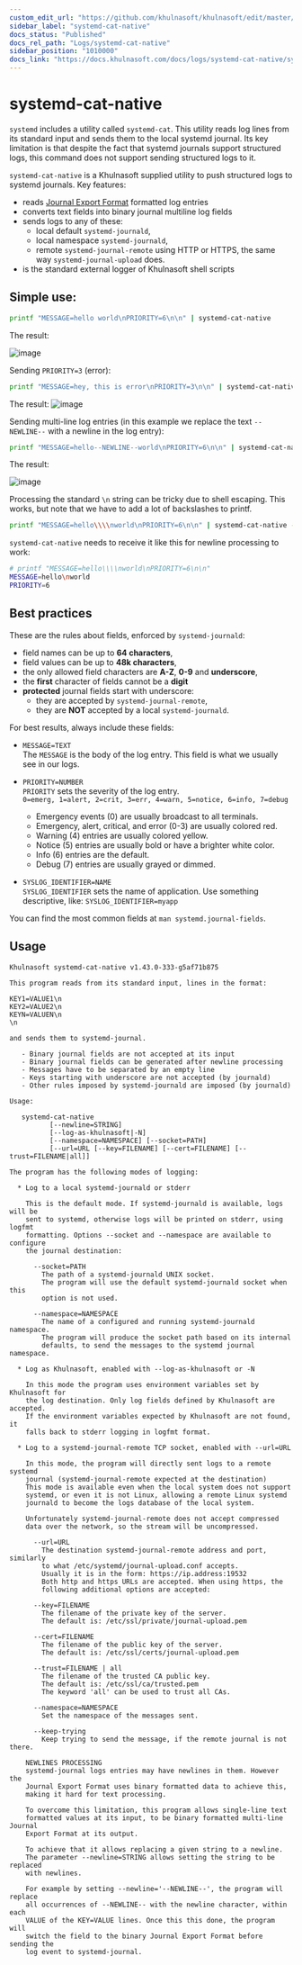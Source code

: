 ```yaml
---
custom_edit_url: "https://github.com/khulnasoft/khulnasoft/edit/master/src/libkhulnasoft/log/systemd-cat-native.md"
sidebar_label: "systemd-cat-native"
docs_status: "Published"
docs_rel_path: "Logs/systemd-cat-native"
sidebar_position: "1010000"
docs_link: "https://docs.khulnasoft.com/docs/logs/systemd-cat-native/systemd-cat-native"
---
```


# systemd-cat-native

`systemd` includes a utility called `systemd-cat`. This utility reads log lines from its standard input and sends them
to the local systemd journal. Its key limitation is that despite the fact that systemd journals support structured logs,
this command does not support sending structured logs to it.

`systemd-cat-native` is a Khulnasoft supplied utility to push structured logs to systemd journals. Key features:

- reads [Journal Export Format](https://systemd.io/JOURNAL_EXPORT_FORMATS/) formatted log entries
- converts text fields into binary journal multiline log fields
- sends logs to any of these:
  - local default `systemd-journald`,
  - local namespace `systemd-journald`,
  - remote `systemd-journal-remote` using HTTP or HTTPS, the same way `systemd-journal-upload` does.
- is the standard external logger of Khulnasoft shell scripts

## Simple use:

```bash
printf "MESSAGE=hello world\nPRIORITY=6\n\n" | systemd-cat-native
```

The result:

![image](https://github.com/khulnasoft/khulnasoft/assets/2662304/689d5e03-97ee-40a8-a690-82b7710cef7c)


Sending `PRIORITY=3` (error):

```bash
printf "MESSAGE=hey, this is error\nPRIORITY=3\n\n" | systemd-cat-native
```

The result:
![image](https://github.com/khulnasoft/khulnasoft/assets/2662304/faf3eaa5-ac56-415b-9de8-16e6ceed9280)

Sending multi-line log entries (in this example we replace the text `--NEWLINE--` with a newline in the log entry):

```bash
printf "MESSAGE=hello--NEWLINE--world\nPRIORITY=6\n\n" | systemd-cat-native --newline='--NEWLINE--'
```

The result:

![image](https://github.com/khulnasoft/khulnasoft/assets/2662304/d6037b4a-87da-4693-ae67-e07df0decdd9)


Processing the standard `\n` string can be tricky due to shell escaping. This works, but note that
we have to add a lot of backslashes to printf.

```bash
printf "MESSAGE=hello\\\\nworld\nPRIORITY=6\n\n" | systemd-cat-native --newline='\n'
```

`systemd-cat-native` needs to receive it like this for newline processing to work:

```bash
# printf "MESSAGE=hello\\\\nworld\nPRIORITY=6\n\n"
MESSAGE=hello\nworld
PRIORITY=6

```

## Best practices

These are the rules about fields, enforced by `systemd-journald`:

- field names can be up to **64 characters**,
- field values can be up to **48k characters**,
- the only allowed field characters are **A-Z**, **0-9** and **underscore**,
- the **first** character of fields cannot be a **digit**
- **protected** journal fields start with underscore:
  * they are accepted by `systemd-journal-remote`,
  * they are **NOT** accepted by a local `systemd-journald`.

For best results, always include these fields:

- `MESSAGE=TEXT`<br/>
  The `MESSAGE` is the body of the log entry.
  This field is what we usually see in our logs.

- `PRIORITY=NUMBER`<br/>
  `PRIORITY` sets the severity of the log entry.<br/>
  `0=emerg, 1=alert, 2=crit, 3=err, 4=warn, 5=notice, 6=info, 7=debug`
  - Emergency events (0) are usually broadcast to all terminals.
  - Emergency, alert, critical, and error (0-3) are usually colored red.
  - Warning (4) entries are usually colored yellow.
  - Notice (5) entries are usually bold or have a brighter white color.
  - Info (6) entries are the default.
  - Debug (7) entries are usually grayed or dimmed.

- `SYSLOG_IDENTIFIER=NAME`<br/>
  `SYSLOG_IDENTIFIER` sets the name of application.
  Use something descriptive, like: `SYSLOG_IDENTIFIER=myapp`

You can find the most common fields at `man systemd.journal-fields`.


## Usage

```
Khulnasoft systemd-cat-native v1.43.0-333-g5af71b875

This program reads from its standard input, lines in the format:

KEY1=VALUE1\n
KEY2=VALUE2\n
KEYN=VALUEN\n
\n

and sends them to systemd-journal.

   - Binary journal fields are not accepted at its input
   - Binary journal fields can be generated after newline processing
   - Messages have to be separated by an empty line
   - Keys starting with underscore are not accepted (by journald)
   - Other rules imposed by systemd-journald are imposed (by journald)

Usage:

   systemd-cat-native
          [--newline=STRING]
          [--log-as-khulnasoft|-N]
          [--namespace=NAMESPACE] [--socket=PATH]
          [--url=URL [--key=FILENAME] [--cert=FILENAME] [--trust=FILENAME|all]]

The program has the following modes of logging:

  * Log to a local systemd-journald or stderr

    This is the default mode. If systemd-journald is available, logs will be
    sent to systemd, otherwise logs will be printed on stderr, using logfmt
    formatting. Options --socket and --namespace are available to configure
    the journal destination:

      --socket=PATH
        The path of a systemd-journald UNIX socket.
        The program will use the default systemd-journald socket when this
        option is not used.

      --namespace=NAMESPACE
        The name of a configured and running systemd-journald namespace.
        The program will produce the socket path based on its internal
        defaults, to send the messages to the systemd journal namespace.

  * Log as Khulnasoft, enabled with --log-as-khulnasoft or -N

    In this mode the program uses environment variables set by Khulnasoft for
    the log destination. Only log fields defined by Khulnasoft are accepted.
    If the environment variables expected by Khulnasoft are not found, it
    falls back to stderr logging in logfmt format.

  * Log to a systemd-journal-remote TCP socket, enabled with --url=URL

    In this mode, the program will directly sent logs to a remote systemd
    journal (systemd-journal-remote expected at the destination)
    This mode is available even when the local system does not support
    systemd, or even it is not Linux, allowing a remote Linux systemd
    journald to become the logs database of the local system.

    Unfortunately systemd-journal-remote does not accept compressed
    data over the network, so the stream will be uncompressed.

      --url=URL
        The destination systemd-journal-remote address and port, similarly
        to what /etc/systemd/journal-upload.conf accepts.
        Usually it is in the form: https://ip.address:19532
        Both http and https URLs are accepted. When using https, the
        following additional options are accepted:

      --key=FILENAME
        The filename of the private key of the server.
        The default is: /etc/ssl/private/journal-upload.pem

      --cert=FILENAME
        The filename of the public key of the server.
        The default is: /etc/ssl/certs/journal-upload.pem

      --trust=FILENAME | all
        The filename of the trusted CA public key.
        The default is: /etc/ssl/ca/trusted.pem
        The keyword 'all' can be used to trust all CAs.

      --namespace=NAMESPACE
        Set the namespace of the messages sent.

      --keep-trying
        Keep trying to send the message, if the remote journal is not there.

    NEWLINES PROCESSING
    systemd-journal logs entries may have newlines in them. However the
    Journal Export Format uses binary formatted data to achieve this,
    making it hard for text processing.

    To overcome this limitation, this program allows single-line text
    formatted values at its input, to be binary formatted multi-line Journal
    Export Format at its output.

    To achieve that it allows replacing a given string to a newline.
    The parameter --newline=STRING allows setting the string to be replaced
    with newlines.

    For example by setting --newline='--NEWLINE--', the program will replace
    all occurrences of --NEWLINE-- with the newline character, within each
    VALUE of the KEY=VALUE lines. Once this this done, the program will
    switch the field to the binary Journal Export Format before sending the
    log event to systemd-journal.

```
